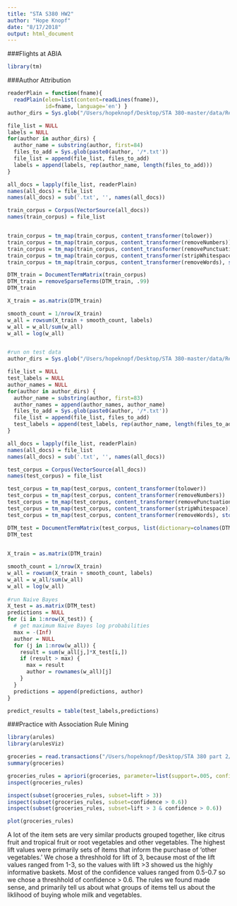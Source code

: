 ```yaml
---
title: "STA S380 HW2"
author: "Hope Knopf"
date: "8/17/2018"
output: html_document
---
```

###Flights at ABIA
```r
library(tm)


```

###Author Attribution
```r
readerPlain = function(fname){
  readPlain(elem=list(content=readLines(fname)), 
            id=fname, language='en') }
author_dirs = Sys.glob("/Users/hopeknopf/Desktop/STA 380-master/data/ReutersC50/*")

file_list = NULL
labels = NULL
for(author in author_dirs) {
  author_name = substring(author, first=84)
  files_to_add = Sys.glob(paste0(author, '/*.txt'))
  file_list = append(file_list, files_to_add)
  labels = append(labels, rep(author_name, length(files_to_add)))
}

all_docs = lapply(file_list, readerPlain) 
names(all_docs) = file_list
names(all_docs) = sub('.txt', '', names(all_docs))

train_corpus = Corpus(VectorSource(all_docs))
names(train_corpus) = file_list


train_corpus = tm_map(train_corpus, content_transformer(tolower))
train_corpus = tm_map(train_corpus, content_transformer(removeNumbers))
train_corpus = tm_map(train_corpus, content_transformer(removePunctuation))
train_corpus = tm_map(train_corpus, content_transformer(stripWhitespace))
train_corpus = tm_map(train_corpus, content_transformer(removeWords), stopwords("en"))

DTM_train = DocumentTermMatrix(train_corpus)
DTM_train = removeSparseTerms(DTM_train, .99)
DTM_train

X_train = as.matrix(DTM_train)

smooth_count = 1/nrow(X_train)
w_all = rowsum(X_train + smooth_count, labels)
w_all = w_all/sum(w_all)
w_all = log(w_all)


#run on test data
author_dirs = Sys.glob("/Users/hopeknopf/Desktop/STA 380-master/data/ReutersC50/*")

file_list = NULL
test_labels = NULL
author_names = NULL
for(author in author_dirs) {
  author_name = substring(author, first=83)
  author_names = append(author_names, author_name)
  files_to_add = Sys.glob(paste0(author, '/*.txt'))
  file_list = append(file_list, files_to_add)
  test_labels = append(test_labels, rep(author_name, length(files_to_add)))
}

all_docs = lapply(file_list, readerPlain) 
names(all_docs) = file_list
names(all_docs) = sub('.txt', '', names(all_docs))

test_corpus = Corpus(VectorSource(all_docs))
names(test_corpus) = file_list

test_corpus = tm_map(test_corpus, content_transformer(tolower))
test_corpus = tm_map(test_corpus, content_transformer(removeNumbers))
test_corpus = tm_map(test_corpus, content_transformer(removePunctuation))
test_corpus = tm_map(test_corpus, content_transformer(stripWhitespace))
test_corpus = tm_map(test_corpus, content_transformer(removeWords), stopwords("en"))

DTM_test = DocumentTermMatrix(test_corpus, list(dictionary=colnames(DTM_train)))
DTM_test

 
X_train = as.matrix(DTM_train)

smooth_count = 1/nrow(X_train)
w_all = rowsum(X_train + smooth_count, labels)
w_all = w_all/sum(w_all)
w_all = log(w_all)
  
#run Naive Bayes
X_test = as.matrix(DTM_test)
predictions = NULL
for (i in 1:nrow(X_test)) {
  # get maximum Naive Bayes log probabilities
  max = -(Inf)
  author = NULL
  for (j in 1:nrow(w_all)) {
    result = sum(w_all[j,]*X_test[i,])
    if (result > max) {
      max = result
      author = rownames(w_all)[j]
    }
  }
  predictions = append(predictions, author)
}

predict_results = table(test_labels,predictions)

```



###Practice with Association Rule Mining
```r
library(arules)
library(arulesViz)

groceries = read.transactions("/Users/hopeknopf/Desktop/STA 380 part 2/groceries.txt", format = 'basket', sep = ',')
summary(groceries)

groceries_rules = apriori(groceries, parameter=list(support=.005, confidence=.5, maxlen=8))
inspect(groceries_rules)

inspect(subset(groceries_rules, subset=lift > 3))
inspect(subset(groceries_rules, subset=confidence > 0.6))
inspect(subset(groceries_rules, subset=lift > 3 & confidence > 0.6))

plot(groceries_rules)
```

A lot of the item sets are very similar products grouped together, like citrus fruit and tropical fruit or root vegetables and other vegetables. The highest lift values were primarily sets of items that inform the purchase of 'other vegetables.'  We chose a threshhold for lift of 3, because most of the lift values ranged from 1-3, so the values with lift >3 showed us the highly informative baskets.  Most of the confidence values ranged from 0.5-0.7 so we chose a threshhold of confidence > 0.6.  The rules we found made sense, and primarily tell us about what groups of items tell us about the liklihood of buying whole milk and vegetables.  
